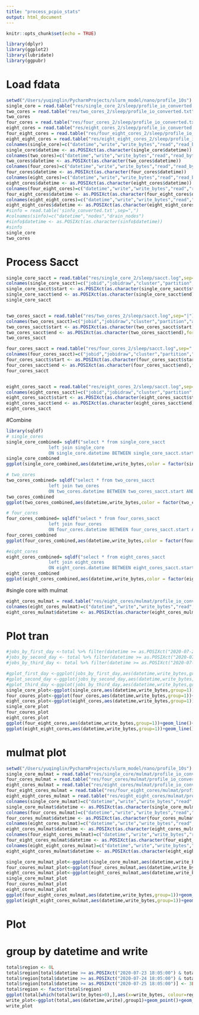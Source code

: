 ```yaml
---
title: "process_pcpio_stats"
output: html_document
---
```

```r
knitr::opts_chunk$set(echo = TRUE)

library(dplyr)
library(ggplot2)
library(lubridate)
library(ggpubr)
```

# Load fdata
```r
setwd("/Users/yuqinglin/PycharmProjects/slurm_model/nano/profile_10s")
single_core = read.table("res/single_core_2/sleep/profile_io_converted.txt",sep=",",skip=16)
two_cores = read.table("res/two_cores_2/sleep/profile_io_converted.txt",sep=",",skip=16)
two_cores
four_cores = read.table("res/four_cores_2/sleep/profile_io_converted.txt",sep=",",skip=16)
eight_cores = read.table("res/eight_cores_2/sleep/profile_io_converted.txt",sep=",",skip=16)
four_eight_cores = read.table("res/four_eight_cores_2/sleep/profile_io_converted.txt",sep=",",skip=16)
eight_eight_cores = read.table("res/eight_eight_cores_2/sleep/profile_io_converted.txt",sep=",",skip=16)
colnames(single_core)=c("datetime","write","write_bytes","read","read_bytes","used","usedfiles","peak_interval")
single_core$datetime <- as.POSIXct(as.character(single_core$datetime))
colnames(two_cores)=c("datetime","write","write_bytes","read","read_bytes","used","usedfiles","peak_interval")
two_cores$datetime <- as.POSIXct(as.character(two_cores$datetime))
colnames(four_cores)=c("datetime","write","write_bytes","read","read_bytes","used","usedfiles","peak_interval")
four_cores$datetime <- as.POSIXct(as.character(four_cores$datetime))
colnames(eight_cores)=c("datetime","write","write_bytes","read","read_bytes","used","usedfiles","peak_interval")
eight_cores$datetime <- as.POSIXct(as.character(eight_cores$datetime))
colnames(four_eight_cores)=c("datetime","write","write_bytes","read","read_bytes","used","usedfiles","peak_interval")
four_eight_cores$datetime <- as.POSIXct(as.character(four_eight_cores$datetime))
colnames(eight_eight_cores)=c("datetime","write","write_bytes","read","read_bytes","used","usedfiles","peak_interval")
eight_eight_cores$datetime <- as.POSIXct(as.character(eight_eight_cores$datetime))
#sinfo = read.table('sinfo_converted.txt',sep=",")
#colnames(sinfo)=c("datetime","nodes","drain_nodes")
#sinfo$datetime <- as.POSIXct(as.character(sinfo$datetime))
#sinfo
single_core
two_cores
```
# Process Sacct
```r
single_core_sacct = read.table("res/single_core_2/sleep/sacct.log",sep="|")
colnames(single_core_sacct)=c("jobid","jobidraw","cluster","partition","account","group","gid","user","uid","submit","eligible","start","end","elapsed","exitcode","state","nnodes","ncpus","reqcpus","reqmem","reqgres","reqtres","timelimit","nodelist","jobname","na")
single_core_sacct$start <- as.POSIXct(as.character(single_core_sacct$start),format="%Y-%m-%dT%H:%M:%S")
single_core_sacct$end <- as.POSIXct(as.character(single_core_sacct$end),format="%Y-%m-%dT%H:%M:%S")
single_core_sacct


two_cores_sacct = read.table("res/two_cores_2/sleep/sacct.log",sep="|")
colnames(two_cores_sacct)=c("jobid","jobidraw","cluster","partition","account","group","gid","user","uid","submit","eligible","start","end","elapsed","exitcode","state","nnodes","ncpus","reqcpus","reqmem","reqgres","reqtres","timelimit","nodelist","jobname","na")
two_cores_sacct$start <- as.POSIXct(as.character(two_cores_sacct$start),format="%Y-%m-%dT%H:%M:%S")
two_cores_sacct$end <- as.POSIXct(as.character(two_cores_sacct$end),format="%Y-%m-%dT%H:%M:%S")
two_cores_sacct

four_cores_sacct = read.table("res/four_cores_2/sleep/sacct.log",sep="|")
colnames(four_cores_sacct)=c("jobid","jobidraw","cluster","partition","account","group","gid","user","uid","submit","eligible","start","end","elapsed","exitcode","state","nnodes","ncpus","reqcpus","reqmem","reqgres","reqtres","timelimit","nodelist","jobname","na")
four_cores_sacct$start <- as.POSIXct(as.character(four_cores_sacct$start),format="%Y-%m-%dT%H:%M:%S")
four_cores_sacct$end <- as.POSIXct(as.character(four_cores_sacct$end),format="%Y-%m-%dT%H:%M:%S")
four_cores_sacct


eight_cores_sacct = read.table("res/eight_cores_2/sleep/sacct.log",sep="|")
colnames(eight_cores_sacct)=c("jobid","jobidraw","cluster","partition","account","group","gid","user","uid","submit","eligible","start","end","elapsed","exitcode","state","nnodes","ncpus","reqcpus","reqmem","reqgres","reqtres","timelimit","nodelist","jobname","na")
eight_cores_sacct$start <- as.POSIXct(as.character(eight_cores_sacct$start),format="%Y-%m-%dT%H:%M:%S")
eight_cores_sacct$end <- as.POSIXct(as.character(eight_cores_sacct$end),format="%Y-%m-%dT%H:%M:%S")
eight_cores_sacct
```
#Combine
```R
library(sqldf)
# single_cores
single_core_combined= sqldf("select * from single_core_sacct
                left join single_core
                ON single_core.datetime BETWEEN single_core_sacct.start AND single_core_sacct.end")
single_core_combined
ggplot(single_core_combined,aes(datetime,write_bytes,color = factor(single_core_combined$jobid)))+geom_line()+geom_point()

# two_cores
two_cores_combined= sqldf("select * from two_cores_sacct
                left join two_cores
                ON two_cores.datetime BETWEEN two_cores_sacct.start AND two_cores_sacct.end")
two_cores_combined
ggplot(two_cores_combined,aes(datetime,write_bytes,color = factor(two_cores_combined$jobid)))+geom_line()+geom_point()

# four_cores
four_cores_combined= sqldf("select * from four_cores_sacct
                left join four_cores
                ON four_cores.datetime BETWEEN four_cores_sacct.start AND four_cores_sacct.end")
four_cores_combined
ggplot(four_cores_combined,aes(datetime,write_bytes,color = factor(four_cores_combined$jobid)))+geom_line()+geom_point()

#eight_cores
eight_cores_combined= sqldf("select * from eight_cores_sacct
                left join eight_cores
                ON eight_cores.datetime BETWEEN eight_cores_sacct.start AND eight_cores_sacct.end")
eight_cores_combined
ggplot(eight_cores_combined,aes(datetime,write_bytes,color = factor(eight_cores_combined$jobid)))+geom_line()+geom_point()

```

#single core with mulmat
```R
eight_cores_mulmat = read.table("res/eight_cores/mulmat/profile_io_converted.txt",sep=",",skip=16)
colnames(eight_cores_mulmat)=c("datetime","write","write_bytes","read","read_bytes","used","usedfiles","peak_interval")
eight_cores_mulmat$datetime <- as.POSIXct(as.character(eight_cores_mulmat$datetime))
```
# Plot tran
```R
#jobs_by_first_day <-total %>% filter(datetime >= as.POSIXct("2020-07-23 18:05:00") & datetime < as.POSIXct("2020-07-24 18:04:59"))
#jobs_by_second_day <- total %>% filter(datetime >= as.POSIXct("2020-07-24 18:05:00") & datetime < as.POSIXct("2020-07-25 18:04:59"))
#jobs_by_third_day <- total %>% filter(datetime >= as.POSIXct("2020-07-25 18:05:00"))

#gplot_first_day <-ggplot(jobs_by_first_day,aes(datetime,write_bytes,group=1))+geom_line()+geom_point()+scale_y_continuous(tran = "log10")
#gplot_second_day <-ggplot(jobs_by_second_day,aes(datetime,write_bytes,group=1))+geom_line()+geom_point()+scale_y_continuous(tran = "log10")
#gplot_third_day <-ggplot(jobs_by_third_day,aes(datetime,write_bytes,group=1))+geom_line()+geom_point()+scale_y_continuous(tran = "log10")
single_core_plot<-ggplot(single_core,aes(datetime,write_bytes,group=1))+geom_line()+geom_point()
four_coures_plot<-ggplot(four_cores,aes(datetime,write_bytes,group=1))+geom_line()+geom_point()
eight_cores_plot<-ggplot(eight_cores,aes(datetime,write_bytes,group=1))+geom_line()+geom_point()
single_core_plot
four_coures_plot
eight_cores_plot
ggplot(four_eight_cores,aes(datetime,write_bytes,group=1))+geom_line()+geom_point()
ggplot(eight_eight_cores,aes(datetime,write_bytes,group=1))+geom_line()+geom_point()

```
# mulmat plot
```R
setwd("/Users/yuqinglin/PycharmProjects/slurm_model/nano/profile_10s")
single_core_mulmat = read.table("res/single_core/mulmat/profile_io_converted.txt",sep=",",skip=16)
four_cores_mulmat = read.table("res/four_cores/mulmat/profile_io_converted.txt",sep=",",skip=16)
eight_cores_mulmat = read.table("res/eight_cores/mulmat/profile_io_converted.txt",sep=",",skip=16)
four_eight_cores_mulmat = read.table("res/four_eight_cores/mulmat/profile_io_converted.txt",sep=",",skip=16)
eight_eight_cores_mulmat = read.table("res/eight_eight_cores/mulmat/profile_io_converted.txt",sep=",",skip=16)
colnames(single_core_mulmat)=c("datetime","write","write_bytes","read","read_bytes","used","usedfiles","peak_interval")
single_core_mulmat$datetime <- as.POSIXct(as.character(single_core_mulmat$datetime))
colnames(four_cores_mulmat)=c("datetime","write","write_bytes","read","read_bytes","used","usedfiles","peak_interval")
four_cores_mulmat$datetime <- as.POSIXct(as.character(four_cores_mulmat$datetime))
colnames(eight_cores_mulmat)=c("datetime","write","write_bytes","read","read_bytes","used","usedfiles","peak_interval")
eight_cores_mulmat$datetime <- as.POSIXct(as.character(eight_cores_mulmat$datetime))
colnames(four_eight_cores_mulmat)=c("datetime","write","write_bytes","read","read_bytes","used","usedfiles","peak_interval")
four_eight_cores_mulmat$datetime <- as.POSIXct(as.character(four_eight_cores_mulmat$datetime))
colnames(eight_eight_cores_mulmat)=c("datetime","write","write_bytes","read","read_bytes","used","usedfiles","peak_interval")
eight_eight_cores_mulmat$datetime <- as.POSIXct(as.character(eight_eight_cores_mulmat$datetime))
```

```r
single_core_mulmat_plot<-ggplot(single_core_mulmat,aes(datetime,write_bytes,group=1))+geom_line()+geom_point()
four_coures_mulmat_plot<-ggplot(four_cores_mulmat,aes(datetime,write_bytes,group=1))+geom_line()+geom_point()
eight_cores_mulmat_plot<-ggplot(eight_cores_mulmat,aes(datetime,write_bytes,group=1))+geom_line()+geom_point()
single_core_mulmat_plot
four_coures_mulmat_plot
eight_cores_mulmat_plot
ggplot(four_eight_cores_mulmat,aes(datetime,write_bytes,group=1))+geom_line()+geom_point()
ggplot(eight_eight_cores_mulmat,aes(datetime,write_bytes,group=1))+geom_line()+geom_point()
```
# Plot
# group by datetime and write
```r
total$region <- 0L
total$region[total$datetime >= as.POSIXct("2020-07-23 18:05:00") & total$datetime < as.POSIXct("2020-07-24 18:04:59")] <- 1L
total$region[total$datetime >= as.POSIXct("2020-07-24 18:05:00") & total$datetime < as.POSIXct("2020-07-25 18:04:59")] <- 2L
total$region[total$datetime >= as.POSIXct("2020-07-25 18:05:00")] <- 3L
total$region <- factor(total$region)
ggplot(total[which(total$write_bytes>0),],aes(x=write_bytes, colour=region, fill=region))+geom_histogram(position = "dodge2",binwidth = 2000000)
write_plot<-ggplot(total,aes(datetime,write),group1)+geom_point()+geom_line()+scale_y_continuous(tran="log10")
write_plot
```


